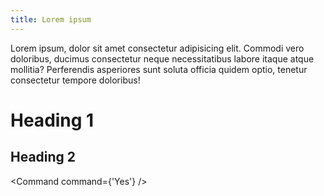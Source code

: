 ```yaml
---
title: Lorem ipsum
---
```


Lorem ipsum, dolor sit amet consectetur adipisicing elit. Commodi vero doloribus, ducimus consectetur neque necessitatibus labore itaque atque mollitia? Perferendis asperiores sunt soluta officia quidem optio, tenetur consectetur tempore doloribus!

# Heading 1

## Heading 2

<Command command={'Yes'} />
